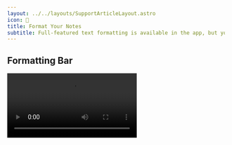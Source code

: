 ```yaml
---
layout: ../../layouts/SupportArticleLayout.astro
icon: 📒
title: Format Your Notes
subtitle: Full-featured text formatting is available in the app, but you can also use shortcuts.
---
```



## Formatting Bar

<Video src="/support/notes/formatting_ios_portrait.mov" />

Available on iPhone, iPad, and Mac.

---

## Shortcuts

Skip the buttons and use these shortcuts to quickly style your notes.

| Action                 | While typing          | Keyboard (Mac) |
| ---------------------- | --------------------- | -------------- |
| Bold text              | `*text*`              | `⌘ B`          |
| Italicize text         | `_text_`              | `⌘ I`          |
| Strikethrough text     | `~text~`              | `⇧ ⌘ X`        |
| Highlight text         | <code>\`text\`</code> | 
| Make a title           | `# text`              | 
| Make a heading         | `## text`             |
| Make a subheading      | `### text`            |
| Create a bulleted list | `* text`              |
| Create a numbered list | `1. text`             |
| Create a checklist     | `[] text`             |
